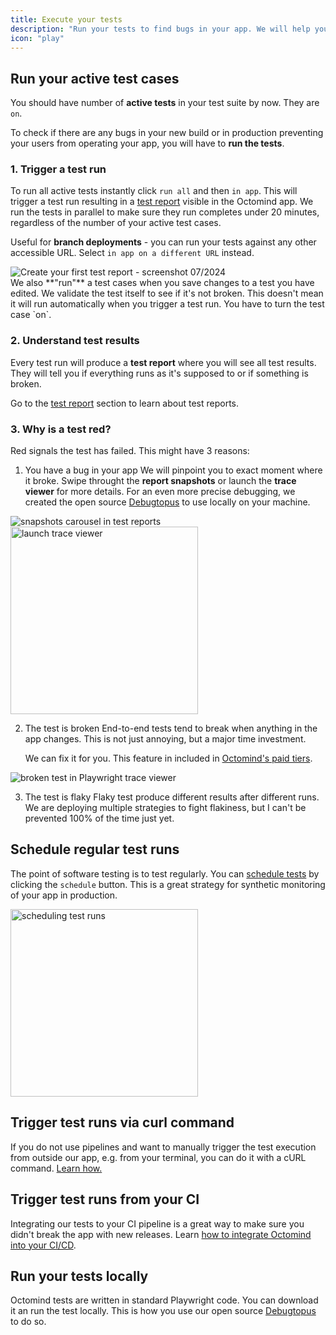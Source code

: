 ```yaml
---
title: Execute your tests
description: "Run your tests to find bugs in your app. We will help you figure out what went wrong."
icon: "play"
---
```


## Run your active test cases

You should have number of **active tests** in your test suite by now. They are `on`.

To check if there are any bugs in your new build or in production preventing your users from operating your app, you will have to **run the tests**.

### 1. Trigger a test run

To run all active tests instantly click `run all` and then `in app`. This will trigger a test run resulting in a [test report](/test-reports.mdx) visible in the Octomind app. We run the tests in parallel to make sure they run completes under 20 minutes, regardless of the number of your active test cases.

Useful for **branch deployments** - you can run your tests against any other accessible URL. Select `in app on a different URL` instead.

<Frame caption="Run your tests for the first time - screenshot 07/2024">
  <img
    src="/images/setup/setup-9-run-tests.png"
    alt="Create your first test report - screenshot 07/2024"
  />
</Frame>

<div class="mt-8" />

<Warning>
  We also **"run"** a test cases when you save changes to a test you have
  edited. We validate the test itself to see if it's not broken. This doesn't
  mean it will run automatically when you trigger a test run. You have to turn
  the test case `on`.
</Warning>

### 2. Understand test results

Every test run will produce a **test report** where you will see all test results. They will tell you if everything runs as it's supposed to or if something is broken.

Go to the [test report](/test-reports.mdx) section to learn about test reports.

### 3. Why is a test red?

Red signals the test has failed. This might have 3 reasons:

1. You have a bug in your app
   We will pinpoint you to exact moment where it broke. Swipe throught the **report snapshots** or launch the **trace viewer** for more details. For an even more precise debugging, we created the open source [Debugtopus](/debugtopus.mdx) to use locally on your machine.

<Frame caption="Snapshots in test reports showing what happened during the test run, 7/2024">
  <img
    src="/images/executing/report-snapshots.png"
    alt="snapshots carousel in test reports"
  />
</Frame>

<div class="mt-8" />

<Frame caption="Launch trace viewer for more test run details, 7/2024">
  <img
    src="/images/executing/see-trace-viewer.png"
    alt="launch trace viewer"
    width="300px"
  />
</Frame>

2. The test is broken
   End-to-end tests tend to break when anything in the app changes. This is not just annoying, but a major time investment.

   We can fix it for you. This feature in included in [Octomind's paid tiers](https://www.octomind.dev/pricing).

<Frame caption="Example of a broken test reflecting a change in user flow, trace viewer screenshot 7/2024">
  <img
    src="/images/executing/broken-test.png"
    alt="broken test in Playwright trace viewer"
  />
</Frame>

3. The test is flaky
   Flaky test produce different results after different runs. We are deploying multiple strategies to fight flakiness, but I can't be prevented 100% of the time just yet.

## Schedule regular test runs

The point of software testing is to test regularly. You can [schedule tests](/scheduled-execution.mdx) by clicking the `schedule` button.
This is a great strategy for synthetic monitoring of your app in production.

<Frame caption="Scheduling test runs 7/2024">
  <img
    src="/images/executing/schedule.png"
    alt="scheduling test runs"
    width="300px"
  />
</Frame>

## Trigger test runs via curl command

If you do not use pipelines and want to manually trigger the test execution from outside our app, e.g. from your terminal, you can do it with a cURL command. [Learn how.](/execution-without-ci.mdx)

## Trigger test runs from your CI

Integrating our tests to your CI pipeline is a great way to make sure you didn't break the app with new releases. Learn [how to integrate Octomind into your CI/CD](/integrations-overview.mdx).

## Run your tests locally

Octomind tests are written in standard Playwright code. You can download it an run the test locally. This is how you use our open source [Debugtopus](/debugtopus.mdx) to do so.
